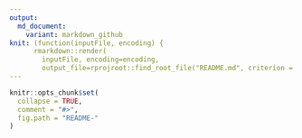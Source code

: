 ```yaml
---
output:
  md_document:
    variant: markdown_github
knit: (function(inputFile, encoding) {
      rmarkdown::render(
        inputFile, encoding=encoding,
        output_file=rprojroot::find_root_file("README.md", criterion = "DESCRIPTION")) })
---
```


<!-- README.md is generated from README.Rmd. Please edit that file -->

```r
knitr::opts_chunk$set(
  collapse = TRUE,
  comment = "#>",
  fig.path = "README-"
)
```
